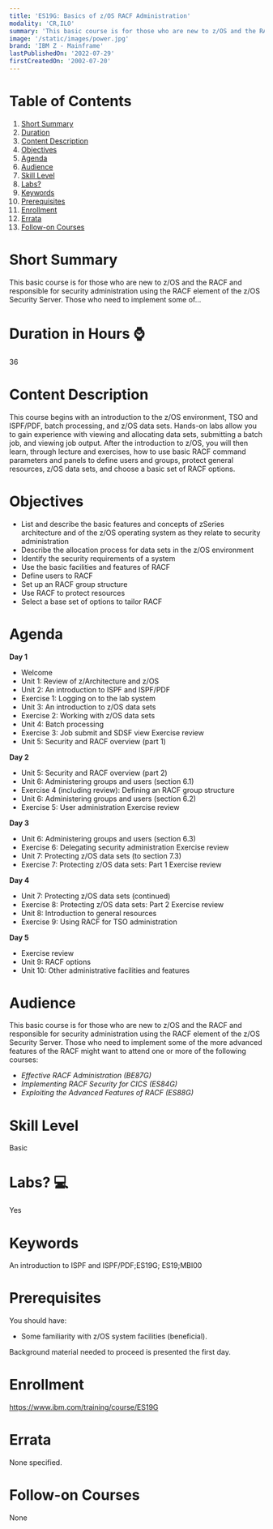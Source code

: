 ```yaml
---
title: 'ES19G: Basics of z/OS RACF Administration'
modality: 'CR,ILO'
summary: 'This basic course is for those who are new to z/OS and the RACF and responsible for security administration using the RACF element of the z/OS Security Server. Those who need to implement some of...'
image: '/static/images/power.jpg'
brand: 'IBM Z - Mainframe'
lastPublishedOn: '2022-07-29'
firstCreatedOn: '2002-07-20'
---
```

# Table of Contents
1.  [Short Summary](#short-summary)
2.  [Duration](#duration-in-hours-)
3.  [Content Description](#content-description)
4.  [Objectives](#objectives)
5.  [Agenda](#agenda)
6.  [Audience](#audience)
7.  [Skill Level](#skill-level)
8.  [Labs?](#labs-)
9.  [Keywords](#keywords)
10. [Prerequisites](#prerequisites)
11. [Enrollment](#enrollment)
12. [Errata](#errata)
13. [Follow-on Courses](#follow-on-courses)

# Short Summary
This basic course is for those who are new to z/OS and the RACF and responsible for security administration using the RACF element of the z/OS Security Server. Those who need to implement some of...

# Duration in Hours ⌚
36

# Content Description
This course begins with an introduction to the z/OS environment, TSO and ISPF/PDF, batch processing, and z/OS data sets. Hands-on labs allow you to gain experience with viewing and allocating data sets, submitting a batch job, and viewing job output. After the introduction to z/OS, you will then learn, through lecture and exercises, how to use basic RACF command parameters and panels to define users and groups, protect general resources, z/OS data sets, and choose a basic set of RACF options.



# Objectives
* List and describe the basic features and concepts of zSeries architecture and of the z/OS operating system as they relate to security administration
* Describe the allocation process for data sets in the z/OS environment
* Identify the security requirements of a system
* Use the basic facilities and features of RACF
* Define users to RACF
* Set up an RACF group structure
* Use RACF to protect resources
* Select a base set of options to tailor RACF


# Agenda
**Day 1**

* Welcome
* Unit 1: Review of z/Architecture and z/OS
* Unit 2: An introduction to ISPF and ISPF/PDF
* Exercise 1: Logging on to the lab system
* Unit 3: An introduction to z/OS data sets
* Exercise 2: Working with z/OS data sets
* Unit 4: Batch processing
* Exercise 3: Job submit and SDSF view Exercise review
* Unit 5: Security and RACF overview (part 1)

**Day 2**

* Unit 5: Security and RACF overview (part 2)
* Unit 6: Administering groups and users (section 6.1)
* Exercise 4 (including review): Defining an RACF group structure
* Unit 6: Administering groups and users (section 6.2)
* Exercise 5: User administration Exercise review

**Day 3**

* Unit 6: Administering groups and users (section 6.3)
* Exercise 6: Delegating security administration Exercise review
* Unit 7: Protecting z/OS data sets (to section 7.3)
* Exercise 7: Protecting z/OS data sets: Part 1 Exercise review

**Day 4**

* Unit 7: Protecting z/OS data sets (continued)
* Exercise 8: Protecting z/OS data sets: Part 2 Exercise review
* Unit 8: Introduction to general resources
* Exercise 9: Using RACF for TSO administration

**Day 5**

* Exercise review
* Unit 9: RACF options
* Unit 10: Other administrative facilities and features


# Audience
This basic course is for those who are new to z/OS and the RACF and responsible for security administration using the RACF element of the z/OS Security Server. Those who need to implement some of the more advanced features of the RACF might want to attend one or more of the following courses:


* *Effective RACF Administration (BE87G)*
* *Implementing RACF Security for CICS (ES84G)*
* *Exploiting the Advanced Features of RACF (ES88G)*


# Skill Level
Basic               

# Labs? 💻
Yes

# Keywords
An introduction to ISPF and ISPF/PDF;ES19G; ES19;MBI00

# Prerequisites
You should have:


* Some familiarity with z/OS system facilities (beneficial).


Background material needed to proceed is presented the first day.



# Enrollment
https://www.ibm.com/training/course/ES19G

# Errata
None specified.

# Follow-on Courses
None

